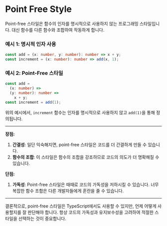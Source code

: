 # Point Free Style

Point-free 스타일은 함수의 인자를 명시적으로 사용하지 않는 프로그래밍 스타일입니다. 대신 함수를 다른 함수와 조합하여 작동하게 합니다.

### 예시 1: 명시적 인자 사용

```typescript
const add = (x: number, y: number): number => x + y;
const increment = (x: number): number => add(x, 1);
```

### 예시 2: Point-Free 스타일

```typescript
const add =
  (x: number) =>
  (y: number): number =>
    x + y;
const increment = add(1);
```

위의 예시에서, `increment` 함수는 인자를 명시적으로 사용하지 않고 `add(1)`을 통해 정의됩니다.

---

**장점:**

1. **간결성**: 일단 익숙해지면, point-free 스타일은 코드를 더 간결하게 만들 수 있습니다.
2. **함수의 조합**: 이 스타일은 함수의 조합을 강조하므로 코드의 의도가 더 명확해질 수 있습니다.

**단점:**

1. **가독성**: Point-free 스타일은 때때로 코드의 가독성을 저하시킬 수 있습니다. 너무 복잡한 함수 조합은 다른 개발자들에게 혼란을 줄 수 있습니다.

---

결론적으로, point-free 스타일은 TypeScript에서도 사용할 수 있지만, 언제 어떻게 사용할지를 잘 판단해야 합니다. 항상 코드의 가독성과 유지보수성을 고려하여 적절한 스타일을 선택하는 것이 중요합니다.
